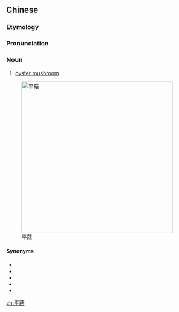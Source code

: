 ==Chinese==
{{zh-forms}}

===Etymology===
{{rfe|lang=zh}}

===Pronunciation===
{{zh-pron
|m=pínggū
|c=ping4 gu1
|cat=n
}}

===Noun===
{{zh-noun}}

# [[oyster mushroom]]

[[Image:Oyster mushoom fells.jpg|400px|right|thumb|平菇]]

====Synonyms====
* {{zh-l|糙皮側耳}}
* {{zh-l|側耳}}
* {{zh-l|蠔菇/蚝菇}}
* {{zh-l|黑牡丹菇}}
* {{zh-l|秀珍菇}}

[[zh:平菇]]